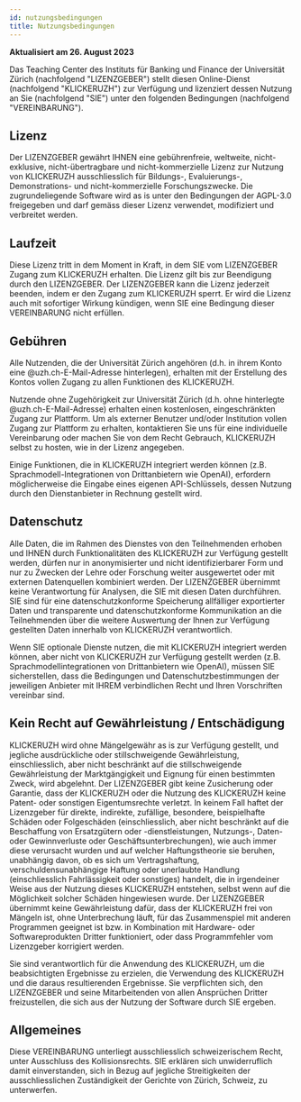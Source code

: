 ```yaml
---
id: nutzungsbedingungen
title: Nutzungsbedingungen
---
```


**Aktualisiert am 26. August 2023**

Das Teaching Center des Instituts für Banking und Finance der Universität Zürich (nachfolgend "LIZENZGEBER") stellt diesen Online-Dienst (nachfolgend "KLICKERUZH") zur Verfügung und lizenziert dessen Nutzung an Sie (nachfolgend "SIE") unter den folgenden Bedingungen (nachfolgend "VEREINBARUNG").

## Lizenz

Der LIZENZGEBER gewährt IHNEN eine gebührenfreie, weltweite, nicht-exklusive, nicht-übertragbare und nicht-kommerzielle Lizenz zur Nutzung von KLICKERUZH ausschliesslich für Bildungs-, Evaluierungs-, Demonstrations- und nicht-kommerzielle Forschungszwecke. Die zugrundeliegende Software wird as is unter den Bedingungen der AGPL-3.0 freigegeben und darf gemäss dieser Lizenz verwendet, modifiziert und verbreitet werden.

## Laufzeit

Diese Lizenz tritt in dem Moment in Kraft, in dem SIE vom LIZENZGEBER Zugang zum KLICKERUZH erhalten. Die Lizenz gilt bis zur Beendigung durch den LIZENZGEBER. Der LIZENZGEBER kann die Lizenz jederzeit beenden, indem er den Zugang zum KLICKERUZH sperrt. Er wird die Lizenz auch mit sofortiger Wirkung kündigen, wenn SIE eine Bedingung dieser VEREINBARUNG nicht erfüllen.

## Gebühren

Alle Nutzenden, die der Universität Zürich angehören (d.h. in ihrem Konto eine @uzh.ch-E-Mail-Adresse hinterlegen), erhalten mit der Erstellung des Kontos vollen Zugang zu allen Funktionen des KLICKERUZH.

Nutzende ohne Zugehörigkeit zur Universität Zürich (d.h. ohne hinterlegte @uzh.ch-E-Mail-Adresse) erhalten einen kostenlosen, eingeschränkten Zugang zur Plattform. Um als externer Benutzer und/oder Institution vollen Zugang zur Plattform zu erhalten, kontaktieren Sie uns für eine individuelle Vereinbarung oder machen Sie von dem Recht Gebrauch, KLICKERUZH selbst zu hosten, wie in der Lizenz angegeben.

Einige Funktionen, die in KLICKERUZH integriert werden können (z.B. Sprachmodell-Integrationen von Drittanbietern wie OpenAI), erfordern möglicherweise die Eingabe eines eigenen API-Schlüssels, dessen Nutzung durch den Dienstanbieter in Rechnung gestellt wird.

## Datenschutz

Alle Daten, die im Rahmen des Dienstes von den Teilnehmenden erhoben und IHNEN durch Funktionalitäten des KLICKERUZH zur Verfügung gestellt werden, dürfen nur in anonymisierter und nicht identifizierbarer Form und nur zu Zwecken der Lehre oder Forschung weiter ausgewertet oder mit externen Datenquellen kombiniert werden. Der LIZENZGEBER übernimmt keine Verantwortung für Analysen, die SIE mit diesen Daten durchführen. SIE sind für eine datenschutzkonforme Speicherung allfälliger exportierter Daten und transparente und datenschutzkonforme Kommunikation an die Teilnehmenden über die weitere Auswertung der Ihnen zur Verfügung gestellten Daten innerhalb von KLICKERUZH verantwortlich.

Wenn SIE optionale Dienste nutzen, die mit KLICKERUZH integriert werden können, aber nicht von KLICKERUZH zur Verfügung gestellt werden (z.B. Sprachmodellintegrationen von Drittanbietern wie OpenAI), müssen SIE sicherstellen, dass die Bedingungen und Datenschutzbestimmungen der jeweiligen Anbieter mit IHREM verbindlichen Recht und Ihren Vorschriften vereinbar sind.

## Kein Recht auf Gewährleistung / Entschädigung

KLICKERUZH wird ohne Mängelgewähr as is zur Verfügung gestellt, und jegliche ausdrückliche oder stillschweigende Gewährleistung, einschliesslich, aber nicht beschränkt auf die stillschweigende Gewährleistung der Marktgängigkeit und Eignung für einen bestimmten Zweck, wird abgelehnt. Der LIZENZGEBER gibt keine Zusicherung oder Garantie, dass der KLICKERUZH oder die Nutzung des KLICKERUZH keine Patent- oder sonstigen Eigentumsrechte verletzt. In keinem Fall haftet der Lizenzgeber für direkte, indirekte, zufällige, besondere, beispielhafte Schäden oder Folgeschäden (einschliesslich, aber nicht beschränkt auf die Beschaffung von Ersatzgütern oder -dienstleistungen, Nutzungs-, Daten- oder Gewinnverluste oder Geschäftsunterbrechungen), wie auch immer diese verursacht wurden und auf welcher Haftungstheorie sie beruhen, unabhängig davon, ob es sich um Vertragshaftung, verschuldensunabhängige Haftung oder unerlaubte Handlung (einschliesslich Fahrlässigkeit oder sonstiges) handelt, die in irgendeiner Weise aus der Nutzung dieses KLICKERUZH entstehen, selbst wenn auf die Möglichkeit solcher Schäden hingewiesen wurde. Der LIZENZGEBER übernimmt keine Gewährleistung dafür, dass der KLICKERUZH frei von Mängeln ist, ohne Unterbrechung läuft, für das Zusammenspiel mit anderen Programmen geeignet ist bzw. in Kombination mit Hardware- oder Softwareprodukten Dritter funktioniert, oder dass Programmfehler vom Lizenzgeber korrigiert werden.

Sie sind verantwortlich für die Anwendung des KLICKERUZH, um die beabsichtigten Ergebnisse zu erzielen, die Verwendung des KLICKERUZH und die daraus resultierenden Ergebnisse. Sie verpflichten sich, den LIZENZGEBER und seine Mitarbeitenden von allen Ansprüchen Dritter freizustellen, die sich aus der Nutzung der Software durch SIE ergeben.

## Allgemeines

Diese VEREINBARUNG unterliegt ausschliesslich schweizerischem Recht, unter Ausschluss des Kollisionsrechts. SIE erklären sich unwiderruflich damit einverstanden, sich in Bezug auf jegliche Streitigkeiten der ausschliesslichen Zuständigkeit der Gerichte von Zürich, Schweiz, zu unterwerfen.
